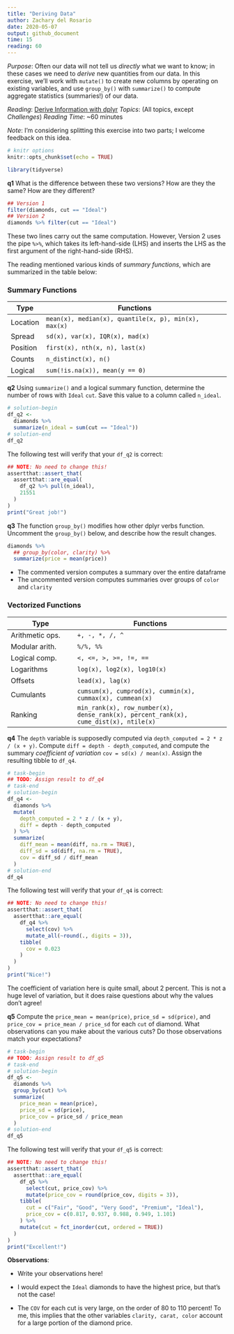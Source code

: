 ```yaml
---
title: "Deriving Data"
author: Zachary del Rosario
date: 2020-05-07
output: github_document
time: 15
reading: 60
---
```


*Purpose*: Often our data will not tell us *directly* what we want to know; in
these cases we need to *derive* new quantities from our data. In this exercise,
we'll work with `mutate()` to create new columns by operating on existing
variables, and use `group_by()` with `summarize()` to compute aggregate
statistics (summaries!) of our data.

*Reading*: [Derive Information with dplyr](https://rstudio.cloud/learn/primers/2.3)
*Topics*: (All topics, except *Challenges*)
*Reading Time*: ~60 minutes

*Note*: I'm considering splitting this exercise into two parts; I welcome
feedback on this idea.

```r
# knitr options
knitr::opts_chunk$set(echo = TRUE)
```

```r
library(tidyverse)

```

__q1__ What is the difference between these two versions? How are they the same?
How are they different?

```r
## Version 1
filter(diamonds, cut == "Ideal")
## Version 2
diamonds %>% filter(cut == "Ideal")
```

<!-- solution-begin -->
These two lines carry out the same computation. However, Version 2 uses the pipe `%>%`,
which takes its left-hand-side (LHS) and inserts the LHS as the first argument of
the right-hand-side (RHS).
<!-- solution-end -->

The reading mentioned various kinds of *summary functions*, which are summarized
in the table below:

### Summary Functions

| Type | Functions |
| ---- | --------- |
| Location | `mean(x), median(x), quantile(x, p), min(x), max(x)` |
| Spread | `sd(x), var(x), IQR(x), mad(x)` |
| Position | `first(x), nth(x, n), last(x)` |
| Counts | `n_distinct(x), n()` |
| Logical | `sum(!is.na(x)), mean(y == 0)` |

__q2__ Using `summarize()` and a logical summary function, determine the number
of rows with `Ideal` `cut`. Save this value to a column called `n_ideal`.

```r
# solution-begin
df_q2 <-
  diamonds %>%
  summarize(n_ideal = sum(cut == "Ideal"))
# solution-end
df_q2
```

The following test will verify that your `df_q2` is correct:

```r
## NOTE: No need to change this!
assertthat::assert_that(
  assertthat::are_equal(
    df_q2 %>% pull(n_ideal),
    21551
  )
)
print("Great job!")
```

__q3__ The function `group_by()` modifies how other dplyr verbs function.
Uncomment the `group_by()` below, and describe how the result changes.

```r
diamonds %>%
  ## group_by(color, clarity) %>%
  summarize(price = mean(price))
```

<!-- solution-begin -->
- The commented version computes a summary over the entire dataframe
- The uncommented version computes summaries over groups of `color` and `clarity`
<!-- solution-end -->

### Vectorized Functions

| Type | Functions |
| ---- | --------- |
| Arithmetic ops. | `+, -, *, /, ^` |
| Modular arith. | `%/%, %%` |
| Logical comp. | `<, <=, >, >=, !=, ==` |
| Logarithms | `log(x), log2(x), log10(x)` |
| Offsets | `lead(x), lag(x)` |
| Cumulants | `cumsum(x), cumprod(x), cummin(x), cummax(x), cummean(x)` |
| Ranking | `min_rank(x), row_number(x), dense_rank(x), percent_rank(x), cume_dist(x), ntile(x)` |

__q4__ The `depth` variable is supposedly computed via `depth_computed = 2 * z /
(x + y)`. Compute `diff = depth - depth_computed`, and compute the summary
*coefficient of variation* `cov = sd(x) / mean(x)`. Assign the resulting tibble
to `df_q4`.

```r
# task-begin
## TODO: Assign result to df_q4
# task-end
# solution-begin
df_q4 <-
  diamonds %>%
  mutate(
    depth_computed = 2 * z / (x + y),
    diff = depth - depth_computed
  ) %>%
  summarize(
    diff_mean = mean(diff, na.rm = TRUE),
    diff_sd = sd(diff, na.rm = TRUE),
    cov = diff_sd / diff_mean
  )
# solution-end
df_q4
```

The following test will verify that your `df_q4` is correct:

```r
## NOTE: No need to change this!
assertthat::assert_that(
  assertthat::are_equal(
    df_q4 %>%
      select(cov) %>%
      mutate_all(~round(., digits = 3)),
    tibble(
      cov = 0.023
    )
  )
)
print("Nice!")
```

The coefficient of variation here is quite small, about 2 percent. This is not a
huge level of variation, but it does raise questions about why the values don't
agree!

__q5__ Compute the `price_mean = mean(price)`, `price_sd = sd(price)`, and
`price_cov = price_mean / price_sd` for each `cut` of diamond. What observations
can you make about the various cuts? Do those observations match your expectations?

```r
# task-begin
## TODO: Assign result to df_q5
# task-end
# solution-begin
df_q5 <-
  diamonds %>%
  group_by(cut) %>%
  summarize(
    price_mean = mean(price),
    price_sd = sd(price),
    price_cov = price_sd / price_mean
  )
# solution-end
df_q5
```

The following test will verify that your `df_q5` is correct:

```r
## NOTE: No need to change this!
assertthat::assert_that(
  assertthat::are_equal(
    df_q5 %>%
      select(cut, price_cov) %>%
      mutate(price_cov = round(price_cov, digits = 3)),
    tibble(
      cut = c("Fair", "Good", "Very Good", "Premium", "Ideal"),
      price_cov = c(0.817, 0.937, 0.988, 0.949, 1.101)
    ) %>%
    mutate(cut = fct_inorder(cut, ordered = TRUE))
  )
)
print("Excellent!")
```

**Observations**:
<!-- task-begin -->

- Write your observations here!
<!-- task-end -->
<!-- solution-begin -->

- I would expect the `Ideal` diamonds to have the highest price, but that's not the case!
- The `COV` for each cut is very large, on the order of 80 to 110 percent! To me, this implies that the other variables `clarity, carat, color` account for a large portion of the diamond price.
<!-- solution-end -->

<!-- include-exit-ticket -->
